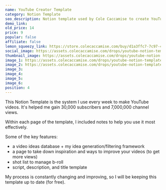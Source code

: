 ```yaml
---
name: YouTube Creator Template
category: Notion Template
seo_description: Notion template used by Cole Caccamise to create YouTube videos.
demo_link:
old_price: 14
price: 9
popular: false
affiliate: false
lemon_squeezy_link: https://store.colecaccamise.com/buy/d1a3ffc7-7c97-47ce-a210-035db121aa46
social_image: https://assets.colecaccamise.com/drops/youtube-notion-template/promo.png
thumbnail_image: https://assets.colecaccamise.com/drops/youtube-notion-template/promo.png
image_1: https://assets.colecaccamise.com/drops/youtube-notion-template/promo.png
image_2: https://assets.colecaccamise.com/drops/youtube-notion-template/image+2.png
image_3:
image_4:
image_5:
image_6:
position: 4
---
```


This Notion Template is the system I use every week to make YouTube videos. It's helped me gain 30,000 subscribers and 7,000,000 channel views.

Within each page of the template, I included notes to help you use it most effectively.

Some of the key features:

- a video ideas database + my idea generation/filtering framework
- a page to take down inspiration and ways to improve your videos (to get more views)
- shot list to manage b-roll
- script, description, and title template

My process is constantly changing and improving, so I will be keeping this template up to date (for free).

